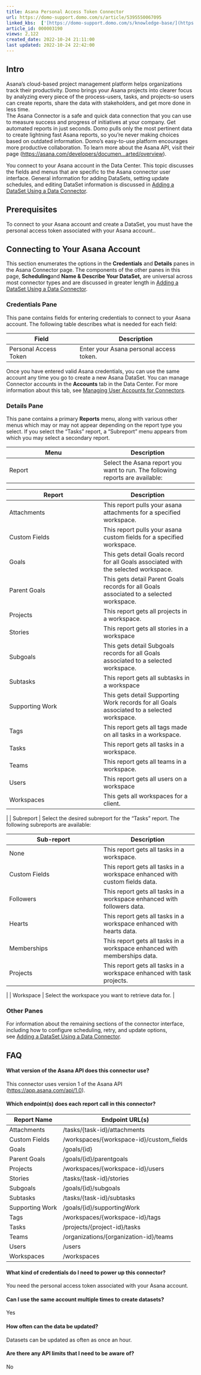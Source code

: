 ```yaml
---
title: Asana Personal Access Token Connector
url: https://domo-support.domo.com/s/article/5395550067095
linked_kbs:  ['[https://domo-support.domo.com/s/knowledge-base/](https://domo-support.domo.com/s/knowledge-base/)', '[https://domo-support.domo.com/s/](https://domo-support.domo.com/s/)', '[https://domo-support.domo.com/s/topic/0TO5w000000ZammGAC](https://domo-support.domo.com/s/topic/0TO5w000000ZammGAC)', '[https://domo-support.domo.com/s/topic/0TO5w000000ZanLGAS](https://domo-support.domo.com/s/topic/0TO5w000000ZanLGAS)', '[https://domo-support.domo.com/s/topic/0TO5w000000ZaoQGAS](https://domo-support.domo.com/s/topic/0TO5w000000ZaoQGAS)', '[https://domo-support.domo.com/s/article/360042926274](https://domo-support.domo.com/s/article/360042926274)', '[https://domo-support.domo.com/s/article/360042926054](https://domo-support.domo.com/s/article/360042926054)', '[https://domo-support.domo.com/s/article/5395550067095](https://domo-support.domo.com/s/article/5395550067095)', '[https://domo-support.domo.com/s/topic/0TO5w000000ZaoQGAS/api-connectors](https://domo-support.domo.com/s/topic/0TO5w000000ZaoQGAS/api-connectors)', '[https://domo-support.domo.com/s/article/360043429933](https://domo-support.domo.com/s/article/360043429933)', '[https://domo-support.domo.com/s/article/360043429953](https://domo-support.domo.com/s/article/360043429953)', '[https://domo-support.domo.com/s/article/360042925494](https://domo-support.domo.com/s/article/360042925494)', '[https://domo-support.domo.com/s/article/360043429913](https://domo-support.domo.com/s/article/360043429913)', '[https://domo-support.domo.com/s/article/4408174643607](https://domo-support.domo.com/s/article/4408174643607)', '[https://domo-support.domo.com/s/login/](https://domo-support.domo.com/s/login/)']
article_id: 000003190
views: 2,122
created_date: 2022-10-24 21:11:00
last updated: 2022-10-24 22:42:00
---
```




Intro
-----


Asana's cloud-based project management platform helps organizations track their productivity. Domo brings your Asana projects into clearer focus by analyzing every piece of the process-users, tasks, and projects-so users can create reports, share the data with stakeholders, and get more done in less time.  
The Asana Connector is a safe and quick data connection that you can use to measure success and progress of initiatives at your company. Get automated reports in just seconds. Domo pulls only the most pertinent data to create lightning fast Asana reports, so you're never making choices based on outdated information. Domo's easy-to-use platform encourages more productive collaboration. To learn more about the Asana API, visit their page ([https://asana.com/developers/documen...arted/overview](https://asana.com/developers/documentation/getting-started/overview "https://asana.com/developers/documentation/getting-started/overview")).


You connect to your Asana account in the Data Center. This topic discusses the fields and menus that are specific to the Asana connector user interface. General information for adding DataSets, setting update schedules, and editing DataSet information is discussed in [Adding a DataSet Using a Data Connector](/s/article/360042926274).


Prerequisites
-------------


To connect to your Asana account and create a DataSet, you must have the personal access token associated with your Asana account..


Connecting to Your Asana Account
--------------------------------


This section enumerates the options in the **Credentials** and **Details** panes in the Asana Connector page. The components of the other panes in this page, **Scheduling**and **Name & Describe Your DataSet,** are universal across most connector types and are discussed in greater length in [Adding a DataSet Using a Data Connector](/s/article/360042926274).


### Credentials Pane


This pane contains fields for entering credentials to connect to your Asana account. The following table describes what is needed for each field:




| Field | Description |
| --- | --- |
| Personal Access Token | Enter your Asana personal access token. |


Once you have entered valid Asana credentials, you can use the same account any time you go to create a new Asana DataSet. You can manage Connector accounts in the **Accounts** tab in the Data Center. For more information about this tab, see [Managing User Accounts for Connectors](/s/article/360042926054).


### Details Pane


This pane contains a primary **Reports** menu, along with various other menus which may or may not appear depending on the report type you select. If you select the "Tasks" report, a "Subreport" menu appears from which you may select a secondary report.




| Menu | Description |
| --- | --- |
| Report | Select the Asana report you want to run. The following reports are available:

| Report | Description |
| --- | --- |
| Attachments | This report pulls your asana attachments for a specified workspace. |
| Custom Fields | This report pulls your asana custom fields for a specified workspace. |
| Goals | This gets detail Goals record for all Goals associated with the selected workspace. |
| Parent Goals | This gets detail Parent Goals records for all Goals associated to a selected workspace. |
| Projects | This report gets all projects in a workspace. |
| Stories | This report gets all stories in a workspace |
| Subgoals | This gets detail Subgoals records for all Goals associated to a selected workspace. |
| Subtasks | This report gets all subtasks in a workspace |
| Supporting Work | This gets detail Supporting Work records for all Goals associated to a selected workspace. |
| Tags | This report gets all tags made on all tasks in a workspace. |
| Tasks | This report gets all tasks in a workspace. |
| Teams | This report gets all teams in a workspace. |
| Users | This report gets all users on a workspace |
| Workspaces | This gets all workspaces for a client. |

 |
| Subreport | Select the desired subreport for the "Tasks" report. The following subreports are available:

| Sub-report | Description |
| --- | --- |
| None | This report gets all tasks in a workspace. |
| Custom Fields | This report gets all tasks in a workspace enhanced with custom fields data. |
| Followers | This report gets all tasks in a workspace enhanced with followers data. |
| Hearts | This report gets all tasks in a workspace enhanced with hearts data. |
| Memberships | This report gets all tasks in a workspace enhanced with memberships data. |
| Projects | This report gets all tasks in a workspace enhanced with task projects. |

 |
| Workspace | Select the workspace you want to retrieve data for. |


### Other Panes


For information about the remaining sections of the connector interface, including how to configure scheduling, retry, and update options, see [Adding a DataSet Using a Data Connector](/s/article/360042926274).  


FAQ
---


#### What version of the Asana API does this connector use?


This connector uses version 1 of the Asana API (<https://app.asana.com/api/1.0>).


#### Which endpoint(s) does each report call in this connector?




| Report Name | Endpoint URL(s) |
| --- | --- |
| Attachments | /tasks/{task-id}/attachments |
| Custom Fields | /workspaces/{workspace-id}/custom\_fields |
| Goals | /goals/{id} |
| Parent Goals | /goals/{id}/parentgoals |
| Projects | /workspaces/{workspace-id}/users |
| Stories | /tasks/{task-id}/stories |
| Subgoals | /goals/{id}/subgoals |
| Subtasks | /tasks/{task-id}/subtasks |
| Supporting Work | /goals/{id}/supportingWork |
| Tags | /workspaces/{workspace-id}/tags |
| Tasks | /projects/{project-id}/tasks |
| Teams | /organizations/{organization-id}/teams |
| Users | /users |
| Workspaces | /workspaces |


#### What kind of credentials do I need to power up this connector?


You need the personal access token associated with your Asana account.


#### Can I use the same account multiple times to create datasets?


Yes


#### How often can the data be updated?


Datasets can be updated as often as once an hour.


#### Are there any API limits that I need to be aware of?


No


